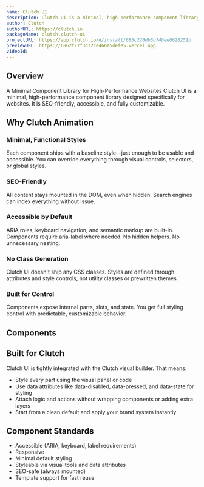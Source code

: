 ```yaml
---
name: Clutch UI
description: Clutch UI is a minimal, high-performance component library designed specifically for websites.
author: Clutch
authorURL: https://clutch.io
packageName: clutch.clutch-ui
projectURL: https://app.clutch.io/#/install/685c226db5b74bee0628251b
previewURL: https://6862f27f3d32ce466a5defe5.vercel.app
videoId:
---
```


## Overview

A Minimal Component Library for High-Performance Websites Clutch UI is a minimal, high-performance component library designed specifically for websites. It is SEO-friendly, accessible, and fully customizable.

## Why Clutch Animation

### Minimal, Functional Styles

Each component ships with a baseline style—just enough to be usable and accessible. You can override everything through visual controls, selectors, or global styles.

### SEO-Friendly

All content stays mounted in the DOM, even when hidden. Search engines can index everything without issue.

### Accessible by Default

ARIA roles, keyboard navigation, and semantic markup are built-in. Components require aria-label where needed. No hidden helpers. No unnecessary nesting.

### No Class Generation

Clutch UI doesn't ship any CSS classes. Styles are defined through attributes and style controls, not utility classes or prewritten themes.

### Built for Control
Components expose internal parts, slots, and state. You get full styling control with predictable, customizable behavior.

## Components

<div style={{display: 'flex', flexFlow: 'row wrap', gap: 'var(--spacing-1_5)', paddingTop: 'var(--spacing-6)', paddingBottom: 'var(--spacing-6)'}}>
  <Chip text="Button" />
  <Chip text="Carousel" />
  <Chip text="Checkbox" />
  <Chip text="Dialog" />
  <Chip text="Disclosure" />
  <Chip text="Dropdown" />
  <Chip text="Form" />
  <Chip text="Input" />
  <Chip text="Label" />
  <Chip text="Lightbox" />
  <Chip text="Lite YouTube" />
  <Chip text="Progress" />
  <Chip text="Radio Group" />
  <Chip text="Select" />
  <Chip text="Sheet" />
  <Chip text="Slider" />
  <Chip text="Switch" />
  <Chip text="Tabs" />
  <Chip text="Textarea" />
  <Chip text="Toggle Group" />
  <Chip text="Video" />
</div>

## Built for Clutch

Clutch UI is tightly integrated with the Clutch visual builder. That means:

- Style every part using the visual panel or code
- Use data attributes like data-disabled, data-pressed, and data-state for styling
- Attach logic and actions without wrapping components or adding extra layers
- Start from a clean default and apply your brand system instantly

## Component Standards

- Accessible (ARIA, keyboard, label requirements)
- Responsive
- Minimal default styling
- Styleable via visual tools and data attributes
- SEO-safe (always mounted)
- Template support for fast reuse
